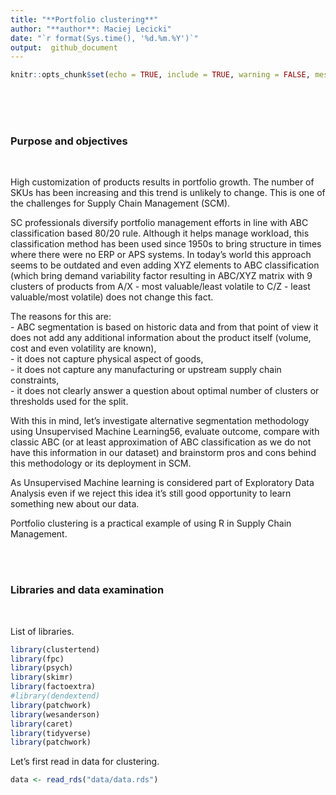 ```yaml
---
title: "**Portfolio clustering**"
author: "**author**: Maciej Lecicki"
date: "`r format(Sys.time(), '%d.%m.%Y')`"
output:  github_document
---
```


```r
knitr::opts_chunk$set(echo = TRUE, include = TRUE, warning = FALSE, message = FALSE, fig.pos = "H")
```

<br/>
<br/>
<br/>

### Purpose and objectives
<br/>

High customization of products results in portfolio growth. The number of SKUs has been increasing and this trend is unlikely to change. This is one of the challenges for Supply Chain Management (SCM).

SC professionals diversify portfolio management efforts in line with ABC classification based 80/20 rule. Although it helps manage workload, this classification method has been used since 1950s to bring structure in times where there were no ERP or APS systems. In today’s world this approach seems to be outdated and even adding XYZ elements to ABC classification (which bring demand variability factor resulting in ABC/XYZ matrix with 9 clusters of products from A/X - most valuable/least volatile to C/Z - least valuable/most volatile) does not change this fact.

The reasons for this are:<br/>
- ABC segmentation is based on historic data and from that point of view it does not add any additional information about the product itself (volume, cost and even volatility are known),<br/>
- it does not capture physical aspect of goods,<br/>
- it does not capture any manufacturing or upstream supply chain constraints,<br/>
- it does not clearly answer a question about optimal number of clusters or thresholds used for the split.

With this in mind, let's investigate alternative segmentation methodology using Unsupervised Machine Learning56, evaluate outcome, compare with classic ABC (or at least approximation of ABC classification as we do not have this information in our dataset) and brainstorm pros and cons behind this methodology or its deployment in SCM.

As Unsupervised Machine learning is considered part of Exploratory Data Analysis even if we reject this idea it's still good opportunity to learn something new about our data.

Portfolio clustering is a practical example of using R in Supply Chain Management.

<br/>
<br/>

### Libraries and data examination
<br/>

List of libraries.

```r
library(clustertend)
library(fpc)
library(psych)
library(skimr)
library(factoextra)
#library(dendextend)
library(patchwork)
library(wesanderson)
library(caret)
library(tidyverse)
library(patchwork)
```


Let's first read in data for clustering.

```r
data <- read_rds("data/data.rds")
```

